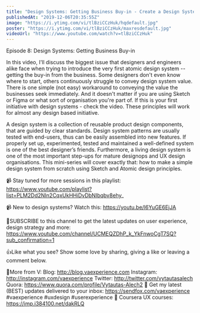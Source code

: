 ```yaml
---
title: "Design Systems: Getting Business Buy-in - Create a Design System in Sketch, Ep8"
publishedAt: "2019-12-06T20:35:55Z"
image: "https://i.ytimg.com/vi/tlBziCCzHuk/hqdefault.jpg"
poster: "https://i.ytimg.com/vi/tlBziCCzHuk/maxresdefault.jpg"
videoUrl: "https://www.youtube.com/watch?v=tlBziCCzHuk"
---
```


Episode 8: Design Systems: Getting Business Buy-in

In this video, I'll discuss the biggest issue that designers and engineers alike face when trying to introduce the very first atomic design system -- getting the buy-in from the business. Some designers don't even know where to start, others continuously struggle to convey design system value. There is one simple (not easy) workaround to conveying the value the businesses seek immediately. And it doesn't matter if you are using Sketch or Figma or what sort of organisation you're part of. If this is your first initiative with design systems - check the video. These principles will work for almost any design based initiative.

A design system is a collection of reusable product design components, that are guided by clear standards. Design system patterns are usually tested with end-users, thus can be easily assembled into new features. If properly set up, experimented, tested and maintained a well-defined system is one of the best designer’s friends. Furthermore, a living design system is one of the most important step-ups for mature designops and UX design organisations. This mini-series will cover exactly that: how to make a simple design system from scratch using Sketch and Atomic design principles.

📹 Stay tuned for more sessions in this playlist:
https://www.youtube.com/playlist?list=PLM2Dd2NIn2CqxUkHHiDvDbNIbqbv8ehy_

📹 New to design systems? Watch this: https://youtu.be/l6YuGE6EjJA

🙌SUBSCRIBE to this channel to get the latest updates on user experience, design strategy and more: https://www.youtube.com/channel/UCMEQZDhP_k_YkFnwoCgT7SQ?sub_confirmation=1

👍Like what you see? Show some love by sharing, giving a like or leaving a comment below.

👨More from V:
Blog: http://blog.vaexperience.com
Instagram: http://instagram.com/vaexperience
Twitter: http://twitter.com/vytautasalech
Quora: https://www.quora.com/profile/Vytautas-Alech2 📩 Get my latest (BEST) updates delivered to your inbox: https://sendfox.com/vaexperience
#vaexperience #uxdesign #userexperience 🎒 Coursera UX courses: https://imp.i384100.net/dakRLQ
